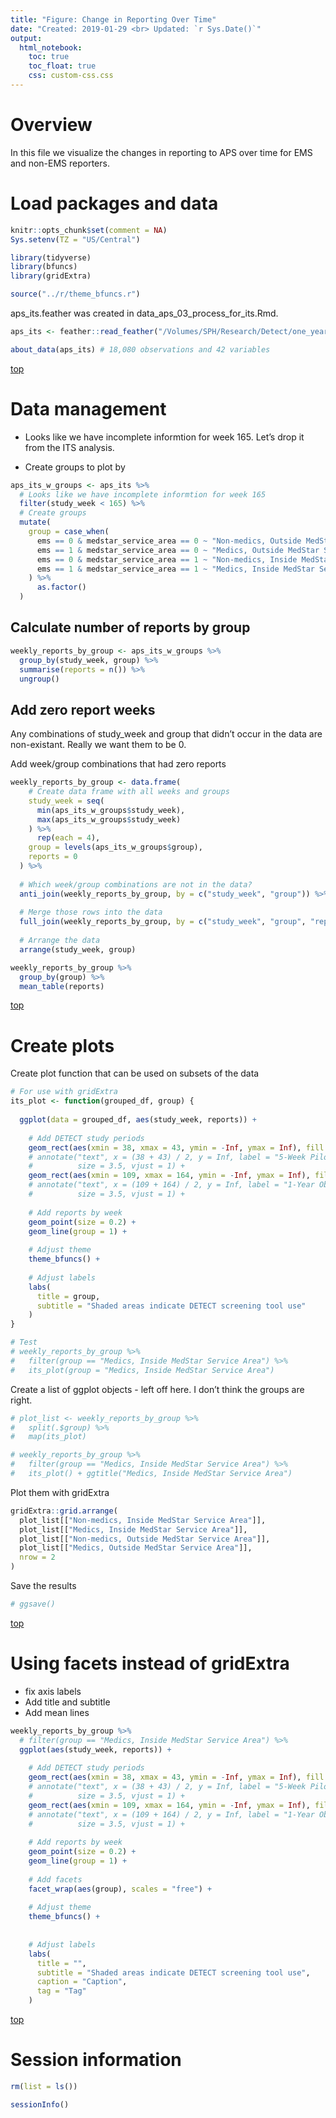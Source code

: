 ```yaml
---
title: "Figure: Change in Reporting Over Time"
date: "Created: 2019-01-29 <br> Updated: `r Sys.Date()`"
output: 
  html_notebook:
    toc: true
    toc_float: true
    css: custom-css.css
---
```


# Overview

In this file we visualize the changes in reporting to APS over time for EMS and non-EMS reporters.


# Load packages and data

```r
knitr::opts_chunk$set(comment = NA)
Sys.setenv(TZ = "US/Central")
```

```r
library(tidyverse)
library(bfuncs)
library(gridExtra)
```

```r
source("../r/theme_bfuncs.r")
```

aps_its.feather was created in data_aps_03_process_for_its.Rmd.

```r
aps_its <- feather::read_feather("/Volumes/SPH/Research/Detect/one_year_data/aps_its.feather")
```

```r
about_data(aps_its) # 18,080 observations and 42 variables
```

[top](#top)










# Data management

* Looks like we have incomplete informtion for week 165. Let's drop it from the ITS analysis.

* Create groups to plot by

```r
aps_its_w_groups <- aps_its %>% 
  # Looks like we have incomplete informtion for week 165
  filter(study_week < 165) %>% 
  # Create groups
  mutate(
    group = case_when(
      ems == 0 & medstar_service_area == 0 ~ "Non-medics, Outside MedStar Service Area",
      ems == 1 & medstar_service_area == 0 ~ "Medics, Outside MedStar Service Area",
      ems == 0 & medstar_service_area == 1 ~ "Non-medics, Inside MedStar Service Area",
      ems == 1 & medstar_service_area == 1 ~ "Medics, Inside MedStar Service Area"
    ) %>% 
      as.factor()
  )
```


## Calculate number of reports by group

```r
weekly_reports_by_group <- aps_its_w_groups %>%
  group_by(study_week, group) %>% 
  summarise(reports = n()) %>% 
  ungroup()
```


## Add zero report weeks

Any combinations of study_week and group that didn't occur in the data are non-existant. Really we want them to be 0.

Add week/group combinations that had zero reports

```r
weekly_reports_by_group <- data.frame(
    # Create data frame with all weeks and groups
    study_week = seq(
      min(aps_its_w_groups$study_week), 
      max(aps_its_w_groups$study_week)
    ) %>% 
      rep(each = 4),
    group = levels(aps_its_w_groups$group),
    reports = 0
  ) %>% 
  
  # Which week/group combinations are not in the data?
  anti_join(weekly_reports_by_group, by = c("study_week", "group")) %>% 
  
  # Merge those rows into the data
  full_join(weekly_reports_by_group, by = c("study_week", "group", "reports")) %>% 
  
  # Arrange the data
  arrange(study_week, group)
```

```r
weekly_reports_by_group %>% 
  group_by(group) %>% 
  mean_table(reports)
```

[top](#top)










# Create plots

Create plot function that can be used on subsets of the data

```r
# For use with gridExtra
its_plot <- function(grouped_df, group) {
  
  ggplot(data = grouped_df, aes(study_week, reports)) +
    
    # Add DETECT study periods
    geom_rect(aes(xmin = 38, xmax = 43, ymin = -Inf, ymax = Inf), fill = "gray95") +
    # annotate("text", x = (38 + 43) / 2, y = Inf, label = "5-Week Pilot Study",
    #          size = 3.5, vjust = 1) +
    geom_rect(aes(xmin = 109, xmax = 164, ymin = -Inf, ymax = Inf), fill = "gray95") +
    # annotate("text", x = (109 + 164) / 2, y = Inf, label = "1-Year Observational Study",
    #          size = 3.5, vjust = 1) +
    
    # Add reports by week
    geom_point(size = 0.2) +
    geom_line(group = 1) +
  
    # Adjust theme
    theme_bfuncs() +
    
    # Adjust labels
    labs(
      title = group,
      subtitle = "Shaded areas indicate DETECT screening tool use"
    )
}

# Test
# weekly_reports_by_group %>% 
#   filter(group == "Medics, Inside MedStar Service Area") %>% 
#   its_plot(group = "Medics, Inside MedStar Service Area")
```

Create a list of ggplot objects - left off here. I don't think the groups are right.

```r
# plot_list <- weekly_reports_by_group %>% 
#   split(.$group) %>% 
#   map(its_plot)
```

```r
# weekly_reports_by_group %>% 
#   filter(group == "Medics, Inside MedStar Service Area") %>% 
#   its_plot() + ggtitle("Medics, Inside MedStar Service Area")
```


Plot them with gridExtra

```r
gridExtra::grid.arrange(
  plot_list[["Non-medics, Inside MedStar Service Area"]],
  plot_list[["Medics, Inside MedStar Service Area"]],
  plot_list[["Non-medics, Outside MedStar Service Area"]],
  plot_list[["Medics, Outside MedStar Service Area"]],
  nrow = 2
)
```

Save the results

```r
# ggsave()
```

[top](#top)










# Using facets instead of gridExtra

* fix axis labels
* Add title and subtitle
* Add mean lines

```r
weekly_reports_by_group %>% 
  # filter(group == "Medics, Inside MedStar Service Area") %>% 
  ggplot(aes(study_week, reports)) +
    
    # Add DETECT study periods
    geom_rect(aes(xmin = 38, xmax = 43, ymin = -Inf, ymax = Inf), fill = "gray95") +
    # annotate("text", x = (38 + 43) / 2, y = Inf, label = "5-Week Pilot Study",
    #          size = 3.5, vjust = 1) +
    geom_rect(aes(xmin = 109, xmax = 164, ymin = -Inf, ymax = Inf), fill = "gray95") +
    # annotate("text", x = (109 + 164) / 2, y = Inf, label = "1-Year Observational Study",
    #          size = 3.5, vjust = 1) +
    
    # Add reports by week
    geom_point(size = 0.2) +
    geom_line(group = 1) +
  
    # Add facets
    facet_wrap(aes(group), scales = "free") +
  
    # Adjust theme
    theme_bfuncs() +
  
    
    # Adjust labels
    labs(
      title = "", 
      subtitle = "Shaded areas indicate DETECT screening tool use",
      caption = "Caption",
      tag = "Tag"
    )
```

[top](#top)










# Session information

```r
rm(list = ls())
```

```r
sessionInfo()
```
